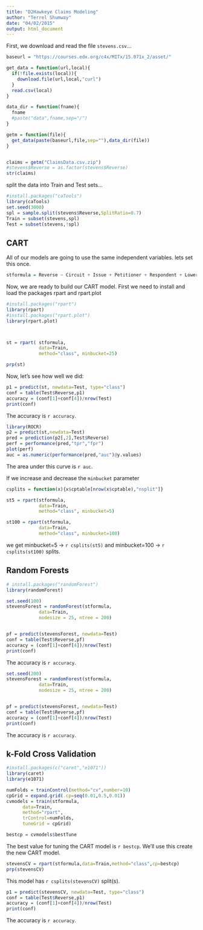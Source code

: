 ```yaml
---
title: "D2Hawkeye Claims Modeling"
author: "Terrel Shumway"
date: "04/02/2015"
output: html_document
---
```


First, we download and read the file `stevens.csv`...

```r

baseurl = "https://courses.edx.org/c4x/MITx/15.071x_2/asset/"

get_data = function(url,local){
  if(!file.exists(local)){
    download.file(url,local,"curl")
  }
  read.csv(local)
}

data_dir = function(fname){
  fname
  #paste("data",fname,sep="/")
}

getm = function(file){
  get_data(paste(baseurl,file,sep=""),data_dir(file))
}


claims = getm("ClaimsData.csv.zip")
#stevens$Reverse = as.factor(stevens$Reverse)
str(claims)

```

split the data into Train and Test sets...

```r
#install.packages("caTools")
library(caTools)
set.seed(3000)
spl = sample.split(stevens$Reverse,SplitRatio=0.7)
Train = subset(stevens,spl)
Test = subset(stevens,!spl)

```

## CART

All of our models are going to use the same independent variables. lets set this once.
```r
stformula = Reverse ~ Circuit + Issue + Petitioner + Respondent + LowerCourt + Unconst

```


Now, we are ready to build our CART model. First we need to install and load the packages rpart and rpart.plot

```r
#install.packages("rpart")
library(rpart)
#install.packages("rpart.plot")
library(rpart.plot)



st = rpart( stformula, 
            data=Train,
            method="class", minbucket=25)

prp(st)
```

Now, let's see how well we did:

```r
p1 = predict(st, newdata=Test, type="class")
conf = table(Test$Reverse,p1)
accuracy = (conf[1]+conf[4])/nrow(Test)
print(conf)
```

The accuracy is `r accuracy`.

```r
library(ROCR)
p2 = predict(st,newdata=Test)
pred = prediction(p2[,2],Test$Reverse)
perf = performance(pred,"tpr","fpr")
plot(perf)
auc = as.numeric(performance(pred,"auc")@y.values)
```

The area under this curve is `r auc`.

If we increase and decrease the `minbucket` parameter

```r
csplits = function(x){x$cptable[nrow(x$cptable),"nsplit"]}

st5 = rpart(stformula, 
            data=Train,
            method="class", minbucket=5)

st100 = rpart(stformula, 
            data=Train,
            method="class", minbucket=100)

```

we get minbucket=5 -> `r csplits(st5)` and minbucket=100 -> `r csplits(st100)` splits.

## Random Forests

```r
# install.packages("randomForest")
library(randomForest)

set.seed(100)
stevensForest = randomForest(stformula, 
            data=Train,
            nodesize = 25, ntree = 200)


pf = predict(stevensForest, newdata=Test)
conf = table(Test$Reverse,pf)
accuracy = (conf[1]+conf[4])/nrow(Test)
print(conf)
```

The accuracy is `r accuracy`.

```r
set.seed(200)
stevensForest = randomForest(stformula, 
            data=Train,
            nodesize = 25, ntree = 200)


pf = predict(stevensForest, newdata=Test)
conf = table(Test$Reverse,pf)
accuracy = (conf[1]+conf[4])/nrow(Test)
print(conf)
```

The accuracy is `r accuracy`.

## k-Fold Cross Validation

```r
#install.packages(c("caret","e1071"))
library(caret)
library(e1071)

numFolds = trainControl(method="cv",number=10)
cpGrid = expand.grid(.cp=seq(0.01,0.5,0.01))
cvmodels = train(stformula, 
      data=Train,
      method="rpart",
      trControl=numFolds,
      tuneGrid = cpGrid)

bestcp = cvmodels$bestTune
```

The best value for tuning the CART model is `r bestcp`. We'll use this create the new CART model.

```r
stevensCV = rpart(stformula,data=Train,method="class",cp=bestcp)
prp(stevensCV)
```

This model has `r csplits(stevensCV)` split(s).

```r
p1 = predict(stevensCV, newdata=Test, type="class")
conf = table(Test$Reverse,p1)
accuracy = (conf[1]+conf[4])/nrow(Test)
print(conf)
```

The accuracy is `r accuracy`.
